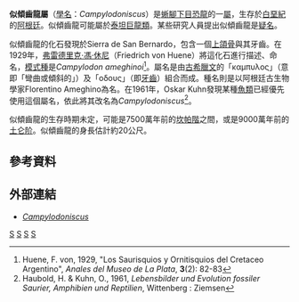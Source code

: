 {{Automatic Taxobox
| taxon = Campylodoniscus
| fossil_range = 晚[[白垩纪|白垩纪]],95 or 70
| image = Campylodoniscus ameghinoi Skull Mk I Me.jpg
| image_caption = 
| authority = [[休尼|von Huene]], 1929
| type_species = '''阿氏似傾齒龍<br>''Campylodoniscus ameghinoi'''''
| type_species_authority = von Huene, 1929
}}

'''似傾齒龍屬'''（[[學名|學名]]：''Campylodoniscus''）是[[蜥腳下目|蜥腳下目]][[恐龍|恐龍]]的一[[屬|屬]]，生存於[[白堊紀|白堊紀]]的[[阿根廷|阿根廷]]。似傾齒龍可能屬於[[泰坦巨龍類|泰坦巨龍類]]。某些研究人員提出似傾齒龍是[[疑名|疑名]]。

似傾齒龍的化石發現於Sierra de San Bernardo，包含一個[[上頜骨|上頜骨]]與其牙齒。在1929年，[[弗雷德里克·馮·休尼|弗雷德里克·馮·休尼]]（Friedrich von Huene）將這化石進行描述、命名，[[模式種|模式種]]是''Campylodon  ameghinoi''<ref>Huene, F. von, 1929, "Los Saurisquios y Ornitisquios del Cretaceo Argentino", ''Anales del Museo de La Plata'', '''3'''(2): 82-83</ref>。屬名是由[[古希臘文|古希臘文]]的「καμπυλος」（意即「彎曲或傾斜的」）及「οδους」（即[[牙齒|牙齒]]）組合而成。種名則是以阿根廷古生物學家Florentino Ameghino為名。在1961年，Oskar Kuhn發現某種[[魚類|魚類]]已經優先使用這個屬名，依此將其改名為''Campylodoniscus''<ref>Haubold, H. & Kuhn, O., 1961, ''Lebensbilder und Evolution fossiler Saurier, Amphibien und Reptilien'', Wittenberg : Ziemsen</ref>。

似傾齒龍的生存時期未定，可能是7500萬年前的[[坎帕階|坎帕階]]之間，或是9000萬年前的[[土仑阶|土仑阶]]。似傾齒龍的身長估計約20公尺。

==參考資料==
{{reflist}}

==外部連結==
* [https://www.webcitation.org/query?id=1256466876374528&url=www.geocities.com/CapeCanaveral/Cockpit/5451/campylodoniscus.html ''Campylodoniscus'']

{{dinosaur-stub}}
[[Category:泰坦巨龍類|S]]
[[Category:上白堊紀恐龍|S]]
[[Category:南美洲恐龍|S]]
[[Category:可疑的恐龍|S]]